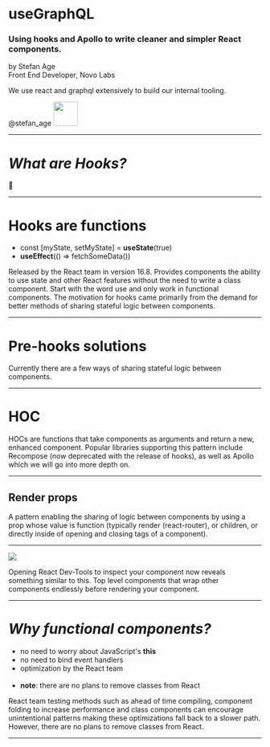 
# useGraphQL

### Using hooks and Apollo to write cleaner and simpler React components.

by Stefan Age  
Front End Developer, Novo Labs  

<Notes>We use react and graphql extensively to build our internal tooling.</Notes>

@stefan_age
<img src="./assets/twitter.png" height="48" width="48" /> 

---

# <em>What are Hooks?</em>
🎣

---

# Hooks are functions 
<ul>
  <Appear>
    <li>const [myState, setMyState] = <b style={{ color: 'blue' }}>useState</b>(true) </li>
    <li><b style={{ color: 'blue' }}>useEffect</b>(() => fetchSomeData()) </li>
  </Appear>
</ul>
<Notes>Released by the React team in version 16.8. Provides components the ability to use state and other React features without the need to write a class component. Start with the word use and only work in functional components. The motivation for hooks came primarily from the demand for better methods of sharing stateful logic between components.</Notes>

---

# Pre-hooks solutions

<Notes>Currently there are a few ways of sharing stateful logic between components.</Notes>

---

# HOC
<Notes>HOCs are functions that take components as arguments and return a new, enhanced component. Popular libraries
supporting this pattern include Recompose (now deprecated with the release of hooks), as well as Apollo which we will go into more depth on.</Notes>

---
## Render props

<Notes>A pattern enabling the sharing of logic between components by using a prop whose value is function (typically
render (react-router), or children, or directly inside of opening and closing tags of a component).</Notes>

---

<Split>
<Image src="./assets/wraphell.png" size="contain" />

</Split>

<Notes>Opening React Dev-Tools to inspect your component now reveals something similar to this. Top level components
that wrap other components endlessly before rendering your component.</Notes> 

---

# <em>Why functional components?</em>
<ul>
  <Appear>
    <li>no need to worry about JavaScript's <b style={{ color: 'blue' }}>this</b></li>
    <li>no need to bind event handlers</li>
    <li>optimization by the React team</li>
    <br />
    <li><b>note</b>: there are no plans to remove classes from React</li>
  </Appear>
</ul>

<Notes>React team testing methods such as ahead of time compiling, component folding to increase performance and class
components can encourage unintentional patterns making these optimizations fall back to a slower path. However, there
are no plans to remove classes from React.</Notes>

---
